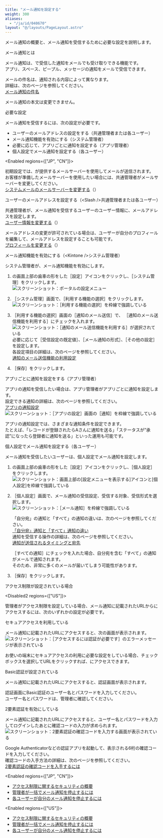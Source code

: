 ```yaml
---
title: "メール通知を設定する"
weight: 300
aliases:
  - "/ja/id/040670"
layout: "@/layouts/PageLayout.astro"
---
```




メール通知の概要と、メール通知を受信するために必要な設定を説明します。

<Heading id="notifications_mail_notification_20">メール通知とは</Heading>

メール通知は、<Kintone />で受信した通知をメールでも受け取りできる機能です。  
アプリ、スペース、ピープル、メッセージの通知をメールで受信できます。

メールの件名は、通知される内容によって異なります。  
詳細は、次のページを参照してください。  
[メール通知の件名](/k/ja/id/040671.html)

<Note>

メール通知の本文は変更できません。

</Note>

<Heading id="notifications_mail_notification_10">必要な設定</Heading>

メール通知を受信するには、次の設定が必要です。

* ユーザーのメールアドレスの設定をする（<Slash />共通管理者または各ユーザー）
* メール通知機能を有効にする（<Kintone />システム管理者）
* 必要に応じて、アプリごとに通知を設定する（アプリ管理者）
* 個人設定でメール通知を設定する（各ユーザー）

<Enabled regions={["JP", "CN"]}>
<Note>

初期設定では、<CybozuCom />が提供するメールサーバーを使用してメールが送信されます。  
お客様が準備したメールサーバーを使用したい場合には、<Slash />共通管理者がメールサーバーを変更してください。  
[システムメールのメールサーバーを変更する](/general/ja/id/020121.html)（<SlashHelp />）
</Note>

</Enabled>

<Heading level={3} id="notifications_mail_notification_1010">ユーザーのメールアドレスを設定する（&lt;Slash /&gt;共通管理者または各ユーザー）</Heading>

<Slash />共通管理者が、メール通知を受信するユーザーのユーザー情報に、メールアドレスを設定します。  
[ユーザー情報を変更する](/general/ja/id/020234.html)（<SlashHelp />）

メールアドレスの変更が許可されている場合は、ユーザーが自分のプロフィールを編集して、メールアドレスを設定することも可能です。  
[プロフィールを変更する](/general/ja/id/020412.html)（<SlashHelp />）

<Heading level={3} id="notifications_mail_notification_1020">メール通知機能を有効にする（&lt;Kintone /&gt;システム管理者）</Heading>

<Kintone />システム管理者が、メール通知機能を有効にします。

1. <Kintone />の画面上部の歯車の形をした<Wovn>［設定］</Wovn>アイコンをクリックし、<Wovn>［<Kintone />システム管理］</Wovn>をクリックします。<Wovn></Wovn>  
   <Img src="/k/kintone/img-ja/manage_apps_img03.png" alt="スクリーンショット：ポータルの設定メニュー" />

1. <Wovn>［<Kintone />システム管理］</Wovn>画面で、<Wovn>［利用する機能の選択］</Wovn>をクリックします。
   <Img src="/k/kintone/img-ja/feature_activ02.png" alt="スクリーンショット：［利用する機能の選択］を枠線で強調している" />

1. <Wovn>［利用する機能の選択］</Wovn>画面の<Wovn>［通知のメール送信］</Wovn>で、 <Wovn>［通知のメール送信機能を利用する］</Wovn>にチェックを入れます。  
   <Img src="/k/kintone/img-ja/feature_activ05.png" alt="スクリーンショット：［通知のメール送信機能を利用する］が選択されている" />  
   必要に応じて<Wovn>［受信設定の既定値］</Wovn>、<Wovn>［メール通知の形式］</Wovn>、<Wovn>［その他の設定］</Wovn>を設定します。  
   各設定項目の詳細は、次のページを参照してください。  
   [通知のメール送信機能の利用設定](/k/ja/id/0403.html)

1. <Wovn>［保存］</Wovn>をクリックします。

<Heading level={3} id="notifications_mail_notification_1030">アプリごとに通知を設定をする（アプリ管理者）</Heading>

アプリの通知を受信したい場合は、アプリ管理者がアプリごとに通知を設定します。  
設定できる通知の詳細は、次のページを参照してください。  
[アプリの通知設定](/k/ja/id/040559.html)  
<Img src="/k/kintone/img-ja/enable_mail_notification04.png" alt="スクリーンショット：［アプリの設定］画面の［通知］を枠線で強調している" />

アプリの通知設定では、さまざまな通知条件を設定できます。  
たとえば、「レコードが登録されたらAさんに通知を送る」「ステータスが”承認”になったら登録者に通知を送る」といった運用も可能です。

<Heading level={3} id="notifications_mail_notification_1040">個人設定でメール通知を設定する（各ユーザー）</Heading>

メール通知を受信したいユーザーは、個人設定でメール通知を設定します。

1. <Kintone />の画面上部の歯車の形をした<Wovn>［設定］</Wovn>アイコンをクリックし、<Wovn>［個人設定］</Wovn>をクリックします。<Wovn></Wovn>  
   <Img src="/k/kintone/img-ja/mail_notification_img4.png" alt="スクリーンショット：画面上部の[設定メニューを表示する]アイコンと[個人設定]を枠線で強調している" />

1. <Wovn>［個人設定］</Wovn>画面で、メール通知の受信設定、受信する対象、受信形式を選択します。  
   <Img src="/k/kintone/img-ja/enable_mail_notification05.png" alt="スクリーンショット：［メール通知］を枠線で強調している" />

   「自分宛」の通知と「すべて」の通知の違いは、次のページを参照してください。  
   [「自分宛」通知と「すべて」通知の違い](/k/ja/id/040674.html)  
   通知を受信する操作の詳細は、次のページを参照してください。  
   [通知が送信されるタイミングと宛先](/k/ja/id/040673.html)  

   <Warning>

   <Wovn>［すべての通知］</Wovn>にチェックを入れた場合、自分宛を含む「すべて」の通知がメールで通知されます。  
   そのため、非常に多くのメールが届いてしまう可能性があります。

   </Warning>

1. <Wovn>［保存］</Wovn>をクリックします。

<Heading id="notifications_mail_notification_60">アクセス制限が設定されている場合</Heading>

<Disabled2 regions={["US"]}>

管理者がアクセス制限を設定している場合、メール通知に記載されたURLから<Kintone />にアクセスするには、次のいずれかの設定が必要です。

<Heading level={3} id="notifications_mail_notification_6010">セキュアアクセスを利用している</Heading>

メール通知に記載されたURLにアクセスすると、次の画面が表示されます。  
<Img src="/k/kintone/img-ja/mail_notification_img2.png" alt="スクリーンショット：［アクセスするには認証が必要です］のエラーメッセージが表示されている" />

お使いの端末にセキュアアクセスの利用に必要な設定をしている場合、チェックボックスを選択してURLをクリックすれば、<Kintone />にアクセスできます。

<Heading level={3} id="notifications_mail_notification_6020">Basic認証が設定されている</Heading>

メール通知に記載されたURLにアクセスすると、認証画面が表示されます。

認証画面にBasic認証のユーザー名とパスワードを入力してください。  
ユーザー名とパスワードは、管理者に確認してください。

</Disabled2>

<Heading level={3} id="notifications_mail_notification_6030">2要素認証を有効にしている</Heading>

メール通知に記載されたURLにアクセスすると、ユーザー名とパスワードを入力してログインしたあとに確認コードの入力が求められます。  
<Img src="/k/kintone/img-ja/mail_notification06.png" alt="スクリーンショット：2要素認証の確認コードを入力する画面が表示されている" />

Google Authenticatorなどの認証アプリを起動して、表示される6桁の確認コードを入力してください。  
確認コードの入手方法の詳細は、次のページを参照してください。  
[2要素認証の確認コードを入手するには](/general/ja/id/020418.html)

<Enabled regions={["JP", "CN"]}>

<Reference>

* [アクセス制限に関するセキュリティの概要](/general/ja/id/02046.html)
* [管理者が一括でメール通知を停止するには](/k/ja/id/040372.html)
* [各ユーザーが自分のメール通知を停止するには](/k/ja/id/040381.html)

</Reference>

</Enabled>

<Enabled regions={["US"]}>

<Reference>

* [アクセス制限に関するセキュリティの概要](/general/ja/id/02046.html)
* [管理者が一括でメール通知を停止するには](/k/ja/id/040372.html)
* [各ユーザーが自分のメール通知を停止するには](/k/ja/id/040381.html)

</Reference>

</Enabled>
